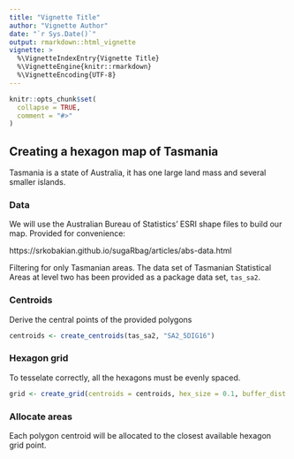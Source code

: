 ```yaml
---
title: "Vignette Title"
author: "Vignette Author"
date: "`r Sys.Date()`"
output: rmarkdown::html_vignette
vignette: >
  %\VignetteIndexEntry{Vignette Title}
  %\VignetteEngine{knitr::rmarkdown}
  %\VignetteEncoding{UTF-8}
---
```


```r
knitr::opts_chunk$set(
  collapse = TRUE,
  comment = "#>"
)
```


## Creating a hexagon map of Tasmania

Tasmania is a state of Australia, it has one large land mass and several smaller islands.

### Data

We will use the Australian Bureau of Statistics' ESRI shape files to build our map.
Provided for convenience:

https://srkobakian.github.io/sugaRbag/articles/abs-data.html


Filtering for only Tasmanian areas.
The data set of Tasmanian Statistical Areas at level two has been provided as a package data set, `tas_sa2`.

### Centroids

Derive the central points of the provided polygons

```r
centroids <- create_centroids(tas_sa2, "SA2_5DIG16")
```

### Hexagon grid

To tesselate correctly, all the hexagons must be evenly spaced.

```r
grid <- create_grid(centroids = centroids, hex_size = 0.1, buffer_dist = 0.01, verbose = FALSE)
```

### Allocate areas

Each polygon centroid will be allocated to the closest available hexagon grid point.

```r

```



